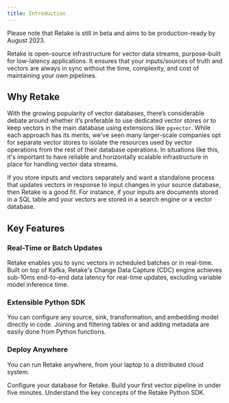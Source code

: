 ```yaml
---
title: Introduction
---
```


<Info>
  Please note that Retake is still in beta and aims to be production-ready by
  August 2023.
</Info>

Retake is open-source infrastructure for vector data streams, purpose-built for low-latency applications. It ensures that
your inputs/sources of truth and vectors are always in sync without the time, complexity, and cost of maintaining your own pipelines.

## Why Retake

With the growing popularity of vector databases, there’s considerable debate around whether it’s preferable to use dedicated vector stores or to keep vectors in the main database using extensions
like `pgvector`. While each approach has its merits, we've seen many larger-scale companies opt for separate vector stores to isolate the resources used by vector
operations from the rest of their database operations. In situations like this, it's important to have reliable and
horizontally scalable infrastructure in place for handling vector data streams.

If you store inputs and vectors separately and want a standalone process that updates vectors in response to input changes in
your source database, then Retake is a good fit. For instance, if your inputs are documents stored in a SQL table and your vectors are
stored in a search engine or a vector database.

## Key Features

### Real-Time or Batch Updates

Retake enables you to sync vectors in scheduled batches or in real-time. Built on top of Kafka, Retake's
Change Data Capture (CDC) engine achieves sub-10ms end-to-end data latency for real-time updates,
excluding variable model inference time.

### Extensible Python SDK

You can configure any source, sink, transformation, and embedding model directly in code. Joining and filtering tables
or and adding metadata are easily done from Python functions.

### Deploy Anywhere

You can run Retake anywhere, from your laptop to a distributed cloud system.

<CardGroup cols={2}>
  <Card title="Setup" icon="gear" href="/pipeline">
    Configure your database for Retake.
  </Card>
  <Card title="Quick Start" icon="circle-play" href="/pipeline">
    Build your first vector pipeline in under five minutes.
  </Card>
  <Card
    title="Concepts"
    icon="code"
    href="https://mintlify.com/docs/development"
  >
    Understand the key concepts of the Retake Python SDK.
  </Card>
</CardGroup>
